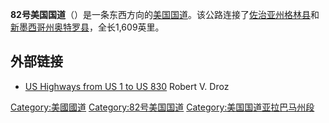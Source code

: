 '''82号美国国道'''（{{lang-en|'''U.S. Route 82'''}}）是一条东西方向的[[美国国道|美国国道]]。该公路连接了[[佐治亚州|佐治亚州]][[格林縣_(喬治亞州)_(1777年)|格林县]]和[[新墨西哥州|新墨西哥州]][[奧特羅縣_(新墨西哥州)|奥特罗县]]，全长1,609英里。

== 外部链接 ==
*[https://web.archive.org/web/20070513111800/http://www.us-highways.com/us1830.htm US Highways from US 1 to US 830] Robert V. Droz
{{美国国道}}
[[Category:美國國道|Category:美國國道]]
[[Category:82号美国国道|Category:82号美国国道]]
[[Category:美国国道亚拉巴马州段|Category:美国国道亚拉巴马州段]]